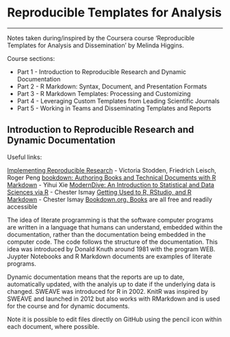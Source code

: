 # Reproducible Templates for Analysis
***
Notes taken during/inspired by the Coursera course 'Reproducible Templates for Analysis and Dissemination' by Melinda Higgins. 

Course sections:

* Part 1 - Introduction to Reproducible Research and Dynamic Documentation
* Part 2 - R Markdown: Syntax, Document, and Presentation Formats
* Part 3 - R Markdown Templates: Processing and Customizing
* Part 4 - Leveraging Custom Templates from Leading Scientific Journals
* Part 5 - Working in Teams and Disseminating Templates and Reports

## Introduction to Reproducible Research and Dynamic Documentation

Useful links:

[Implementing Reproducible Research](https://osf.io/s9tya/) - Victoria Stodden, Friedrich Leisch, Roger Peng
[bookdown: Authoring Books and Technical Documents with R Markdown](https://bookdown.org/yihui/bookdown/introduction.html) - Yihui Xie
[ModernDive: An Introduction to Statistical and Data Sciences via R](http://moderndive.com/) - Chester Ismay
[Getting Used to R, RStudio, and R Markdown](https://ismayc.github.io/rbasics-book/) - Chester Ismay
[Bookdown.org. Books](https://bookdown.org/) are all free and readily accessible

The idea of literate programming is that the software computer programs are written in a language that humans can understand, embedded within the documentation, rather than the documentation being embedded in the computer code.  The code follows the structure of the documentation. This idea was introduced by Donald Knuth around 1981 with the program WEB.  Juypter Notebooks and R Markdown documents are examples of literate programs.  

Dynamic documentation means that the reports are up to date, automatically updated, with the analyis up to date if the underlying data is changed.  SWEAVE was introduced for R in 2002.  KnitR was inspired by SWEAVE and launched in 2012 but also works with RMarkdown and is used for the course and for dynamic documents.  

Note it is possible to edit files directly on GitHub using the pencil icon within each document, where possible.
